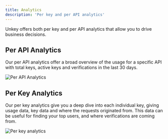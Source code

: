 ```yaml
---
title: Analytics
description: 'Per key and per API analytics'
---
```


Unkey offers both per key and per API analytics that allow you to drive business decisions.

## Per API Analytics

Our per API analytics offer a broad overview of the usage for a specific API with total keys, active keys and verifications in the last 30 days.


  <img src="/images/per-api-analytics.png" alt="Per API Analytics"/>



## Per Key Analytics

Our per key analytics give you a deep dive into each individual key, giving usage data, key data and where the requests originated from. This data can be useful for finding your top users, and where verifications are coming from.


  <img src="/images/per-key-analytics.png" alt="Per key analytics"/>
